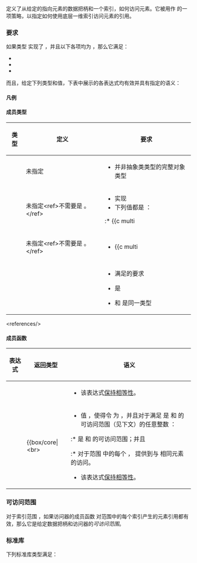 {{cpp/named req/title|AccessorPolicy|notes={{mark since c++23}}}}
{{cpp/named req/navbar}}

{{named req|AccessorPolicy}}定义了从给定的指向元素的数据把柄和一个索引，如何访问元素。它被用作 {{c/core|std::mdspan}} 的一项策略，以指定如何使用底层一维索引访问元素的引用。

===要求===
如果类型 {{tt|A}} 实现了 {{lconcept|copyable}}，并且以下各项均为 {{c|true}}，那么它满足{{named req/core|AccessorPolicy}}：
* {{c|std::is_nothrow_move_constructible_v&lt;A&gt;}}
* {{c|std::is_nothrow_move_assignable_v&lt;A&gt;}}
* {{c|std::is_nothrow_swappable_v&lt;A&gt;}}

而且，给定下列类型和值，下表中展示的各表达式均有效并具有指定的语义：

====凡例====
{{dsc begin}}
{{dsc hitem|类型|定义}}
{{dsc|{{tt|A}}|访问器策略类型}}
{{dsc|{{tt|OP}}|偏移策略类型}}
{{dsc hitem|值|定义}}
{{dsc|{{c|a}}|（可有 const 限定的）{{tt|A}} 类型的值}}
{{dsc|{{c|p}}|（可有 const 限定的）{{tt|A::data_handle_type}} 类型的值}}
{{dsc|{{c|i}}, {{c|j}}, {{c|n}}|{{c/core|std::size_t}} 类型的值}}
{{dsc end}}

====成员类型====
{|class=wikitable
!类型
!定义
!要求
|-
|{{tt|A::element_type}}
|未指定
|
* 并非抽象类类型的完整对象类型
|-
|{{tt|A::data_handle_type}}
|未指定&lt;ref&gt;不需要是 {{c/core|element_type*}}。&lt;/ref&gt;
|
* 实现 {{lconcept|copyable}}
* 下列值都是 {{c|true}}：
:* {{c multi
|std::is_nothrow_move_constructible_v
|    &lt;typename A::data_handle_type&gt;}}
:* {{c multi
|std::is_nothrow_move_assignable_v
|    &lt;typename A::data_handle_type&gt;}}
:* {{c multi
|std::is_nothrow_swappable_v
|    &lt;typename A::data_handle_type&gt;}}
|-
|{{tt|A::reference}}
|未指定&lt;ref&gt;不需要是 {{c/core|element_type&amp;}}。&lt;/ref&gt;
|
* {{c multi
|std::common_reference_with&lt;typename A::reference&amp;&amp;,
|                           typename A::element_type&amp;&gt;}} 是 {{c|true}}
|-
|{{tt|A::offset_policy}}
|{{tt|OP}}
|
* 满足{{named req/core|AccessorPolicy}}的要求
* {{c|std::constructible_from&lt;OP, const A&amp;&gt;}} 是 {{c|true}}
* {{c/core|typename OP​::​element_type}} 和 {{c/core|typename A​::​element_type}} 是同一类型
|}

&lt;references/&gt;

====成员函数====
{|class=wikitable
!表达式
!返回类型
!语义
|-
|{{c|a.access(p, i)}}
|{{c/core|typename A::reference}}
|
* 该表达式[[cpp/concepts#相等性保持|保持相等性]]。
|-
|{{c|a.offset(p, i)}}
|{{box/core|{{c/core|typename A::offset_policy}}&lt;br&gt;{{nbspt|10}}{{c/core|::data_handle_type}}
|
* 值 {{c|q}}，使得令 {{c|b}} 为 {{c|A::offset_policy(a)}}，并且对于满足 {{range|0|n}} 是 {{c|p}} 和 {{c|a}} 的可访问范围（见下文）的任意整数 {{c|n}}：
:* {{range|0|n - i}} 是 {{c|q}} 和 {{c|b}} 的可访问范围；并且
:* 对于范围 {{range|0|n - i}} 中的每个 {{c|j}}，{{c|b.access(q, j)}} 提供到与 {{c|a.access(p, i + j)}} 相同元素的访问。
* 该表达式[[cpp/concepts#相等性保持|保持相等性]]。
|}

===可访问范围===
对于索引范围 {{range|0|N}}，如果访问器的成员函数 {{c|access}} 对范围中的每个索引产生的元素引用都有效，那么它是给定数据把柄和访问器的''可访问范围''。

===标准库===
下列标准库类型满足{{named req/core|AccessorPolicy}}：
{{dsc begin}}
{{dsc inc|cpp/container/mdspan/dsc default_accessor}}
{{dsc inc|cpp/container/mdspan/dsc aligned_accessor}}
{{dsc namespace|std::linalg}}
{{dsc inc|cpp/numeric/linalg/dsc scaled_accessor}}
{{dsc inc|cpp/numeric/linalg/dsc conjugated_accessor}}
{{dsc end}}